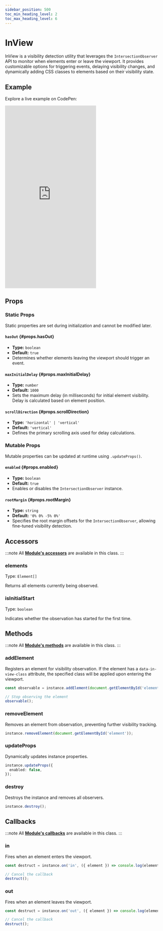 ```yaml
---
sidebar_position: 500
toc_min_heading_level: 2
toc_max_heading_level: 6
---
```


# InView

InView is a visibility detection utility that leverages the `IntersectionObserver` API to monitor when elements enter or leave the viewport. It provides customizable options for triggering events, delaying visibility changes, and dynamically adding CSS classes to elements based on their visibility state.

## Example

Explore a live example on CodePen:

<iframe 
  height="600"
  style={{
    width: '100%'
  }} 
  scrolling="no" 
  title="Vevet Example"
  src="https://codepen.io/anton-bobrov/embed/EaaYRmX?default-tab=result"
  frameborder="no"
  loading="lazy"
  allowtransparency="true"
  allowfullscreen="true"
>
  See the Pen <a href="https://codepen.io/anton-bobrov/pen/EaaYRmX">Vevet Example</a> by Anton Bobrov.
</iframe>



## Props

### Static Props

Static properties are set during initialization and cannot be modified later.

#### `hasOut` {#props.hasOut}
- **Type:** `boolean`  
- **Default:** `true`  
- Determines whether elements leaving the viewport should trigger an event.

#### `maxInitialDelay` {#props.maxInitialDelay}
- **Type:** `number`  
- **Default:** `1000`  
- Sets the maximum delay (in milliseconds) for initial element visibility. Delay is calculated based on element position.

#### `scrollDirection` {#props.scrollDirection}
- **Type:** `'horizontal' | 'vertical'`  
- **Default:** `'vertical'`  
- Defines the primary scrolling axis used for delay calculations.

### Mutable Props

Mutable properties can be updated at runtime using `.updateProps()`.

#### `enabled` {#props.enabled}
- **Type:** `boolean`  
- **Default:** `true`  
- Enables or disables the `IntersectionObserver` instance.

#### `rootMargin` {#props.rootMargin}
- **Type:** `string`  
- **Default:** `'0% 0% -5% 0%'`  
- Specifies the root margin offsets for the `IntersectionObserver`, allowing fine-tuned visibility detection.



## Accessors

:::note
All **[Module's accessors](/docs/base/Module/#accessors)** are available in this class.
:::

### elements

Type: `Element[]`

Returns all elements currently being observed.

### isInitialStart

Type: `boolean`

Indicates whether the observation has started for the first time.

## Methods

:::note
All **[Module's methods](/docs/base/Module/#methods)** are available in this class.
:::

### addElement

Registers an element for visibility observation. If the element has a `data-in-view-class` attribute, the specified class will be applied upon entering the viewport.

```ts
const observable = instance.addElement(document.getElementById('element'));

// Stop observing the element
observable();
```

### removeElement

Removes an element from observation, preventing further visibility tracking.

```ts
instance.removeElement(document.getElementById('element'));
```

### updateProps

Dynamically updates instance properties.

```ts
instance.updateProps({
  enabled: false,
});
```

### destroy

Destroys the instance and removes all observers.

```ts
instance.destroy();
```



## Callbacks

:::note
All **[Module's callbacks](/docs/base/Module/#callbacks)** are available in this class.
:::

### in

Fires when an element enters the viewport.

```ts
const destruct = instance.on('in', ({ element }) => console.log(element, 'entered viewport'));

// Cancel the callback
destruct();
```

### out

Fires when an element leaves the viewport.

```ts
const destruct = instance.on('out', ({ element }) => console.log(element, 'left viewport'));

// Cancel the callback
destruct();
```